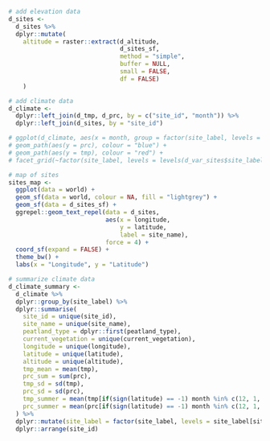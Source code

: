 
```{r study-sites-preprocessing}
# add elevation data
d_sites <- 
  d_sites %>%
  dplyr::mutate(
    altitude = raster::extract(d_altitude,
                               d_sites_sf, 
                               method = "simple", 
                               buffer = NULL, 
                               small = FALSE, 
                               df = FALSE)
    )

# add climate data
d_climate <- 
  dplyr::left_join(d_tmp, d_prc, by = c("site_id", "month")) %>%
  dplyr::left_join(d_sites, by = "site_id")

# ggplot(d_climate, aes(x = month, group = factor(site_label, levels = levels(d_var_sites$site_label)))) +
# geom_path(aes(y = prc), colour = "blue") + 
# geom_path(aes(y = tmp), colour = "red") + 
# facet_grid(~factor(site_label, levels = levels(d_var_sites$site_label)))
```

```{r study-sites-map}
# map of sites
sites_map <- 
  ggplot(data = world) +
  geom_sf(data = world, colour = NA, fill = "lightgrey") +
  geom_sf(data = d_sites_sf) +
  ggrepel::geom_text_repel(data = d_sites, 
                           aes(x = longitude, 
                               y = latitude, 
                               label = site_name), 
                           force = 4) +
  coord_sf(expand = FALSE) +
  theme_bw() +
  labs(x = "Longitude", y = "Latitude")
```

```{r study-sites-tab}
# summarize climate data
d_climate_summary <- 
  d_climate %>%
  dplyr::group_by(site_label) %>%
  dplyr::summarise(
    site_id = unique(site_id),
    site_name = unique(site_name),
    peatland_type = dplyr::first(peatland_type),
    current_vegetation = unique(current_vegetation), 
    longitude = unique(longitude),
    latitude = unique(latitude),
    altitude = unique(altitude),
    tmp_mean = mean(tmp),
    prc_sum = sum(prc),
    tmp_sd = sd(tmp),
    prc_sd = sd(prc),
    tmp_summer = mean(tmp[if(sign(latitude) == -1) month %in% c(12, 1, 2) else month %in% c(6, 7, 8)]),
    prc_summer = mean(prc[if(sign(latitude) == -1) month %in% c(12, 1, 2) else month %in% c(6, 7, 8)])
  ) %>% 
  dplyr::mutate(site_label = factor(site_label, levels = site_label[site_id])) %>%
  dplyr::arrange(site_id)
```
